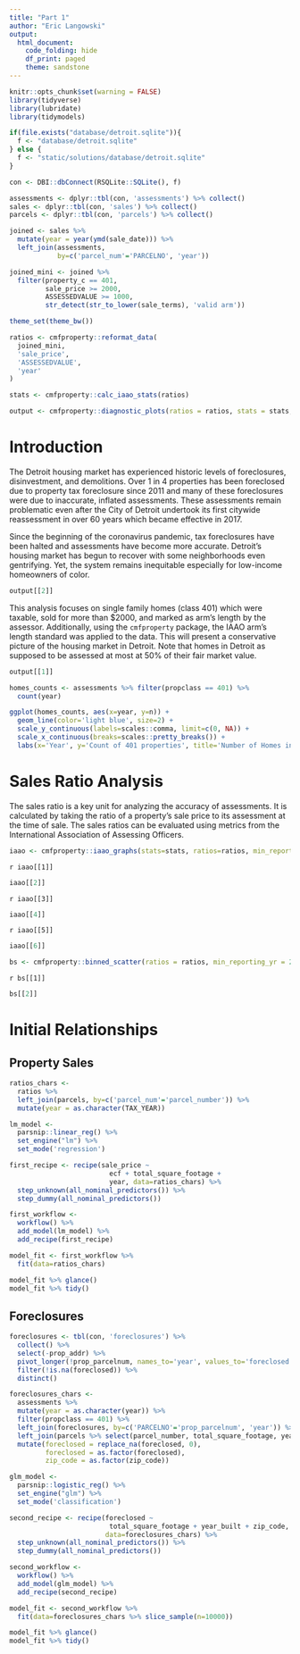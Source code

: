 ```yaml
---
title: "Part 1"
author: "Eric Langowski"
output: 
  html_document:
    code_folding: hide
    df_print: paged
    theme: sandstone
---
```


```r
knitr::opts_chunk$set(warning = FALSE)
library(tidyverse)
library(lubridate)
library(tidymodels)

if(file.exists("database/detroit.sqlite")){
  f <- "database/detroit.sqlite"
} else {
  f <- "static/solutions/database/detroit.sqlite"
}

con <- DBI::dbConnect(RSQLite::SQLite(), f)

assessments <- dplyr::tbl(con, 'assessments') %>% collect()
sales <- dplyr::tbl(con, 'sales') %>% collect()
parcels <- dplyr::tbl(con, 'parcels') %>% collect()

joined <- sales %>%
  mutate(year = year(ymd(sale_date))) %>%
  left_join(assessments, 
            by=c('parcel_num'='PARCELNO', 'year'))

joined_mini <- joined %>%
  filter(property_c == 401,
         sale_price >= 2000,
         ASSESSEDVALUE >= 1000,
         str_detect(str_to_lower(sale_terms), 'valid arm'))

theme_set(theme_bw())

ratios <- cmfproperty::reformat_data(
  joined_mini,
  'sale_price',
  'ASSESSEDVALUE',
  'year'
)

stats <- cmfproperty::calc_iaao_stats(ratios)

output <- cmfproperty::diagnostic_plots(ratios = ratios, stats = stats, min_reporting_yr =  2012, max_reporting_yr = 2019)
```

# Introduction

The Detroit housing market has experienced historic levels of foreclosures, disinvestment, and demolitions. Over 1 in 4 properties has been foreclosed due to property tax foreclosure since 2011 and many of these foreclosures were due to inaccurate, inflated assessments. These assessments remain problematic even after the City of Detroit undertook its first citywide reassessment in over 60 years which became effective in 2017.

Since the beginning of the coronavirus pandemic, tax foreclosures have been halted and assessments have become more accurate. Detroit's housing market has begun to recover with some neighborhoods even gentrifying. Yet, the system remains inequitable especially for low-income homeowners of color.

```r
output[[2]]
```

This analysis focuses on single family homes (class 401) which were taxable, sold for more than $2000, and marked as arm's length by the assessor. Additionally, using the `cmfproperty` package, the IAAO arm's length standard was applied to the data. This will present a conservative picture of the housing market in Detroit. Note that homes in Detroit as supposed to be assessed at most at 50% of their fair market value.

```r
output[[1]]
```


```r
homes_counts <- assessments %>% filter(propclass == 401) %>%
  count(year)

ggplot(homes_counts, aes(x=year, y=n)) +
  geom_line(color='light blue', size=2) +
  scale_y_continuous(labels=scales::comma, limit=c(0, NA)) +
  scale_x_continuous(breaks=scales::pretty_breaks()) +
  labs(x='Year', y='Count of 401 properties', title='Number of Homes in Detroit \nDecreased from 2011')
```

# Sales Ratio Analysis

The sales ratio is a key unit for analyzing the accuracy of assessments. It is calculated by taking the ratio of a property's sale price to its assessment at the time of sale. The sales ratios can be evaluated using metrics from the International Association of Assessing Officers.


```r
iaao <- cmfproperty::iaao_graphs(stats=stats, ratios=ratios, min_reporting_yr = 2012, max_reporting_yr = 2019, jurisdiction_name = 'Detroit')
```

`r iaao[[1]]`

```r
iaao[[2]]
```

`r iaao[[3]]`


```r
iaao[[4]]
```

`r iaao[[5]]`

```r
iaao[[6]]
```

```r
bs <- cmfproperty::binned_scatter(ratios = ratios, min_reporting_yr = 2012, max_reporting_yr = 2019, jurisdiction_name = 'Detroit')
```

`r bs[[1]]`

```r
bs[[2]]
```

# Initial Relationships

## Property Sales

```r
ratios_chars <- 
  ratios %>%
  left_join(parcels, by=c('parcel_num'='parcel_number')) %>%
  mutate(year = as.character(TAX_YEAR))

lm_model <-
  parsnip::linear_reg() %>%
  set_engine("lm") %>%
  set_mode('regression')

first_recipe <- recipe(sale_price ~
                         ecf + total_square_footage +
                         year, data=ratios_chars) %>%
  step_unknown(all_nominal_predictors()) %>%
  step_dummy(all_nominal_predictors())

first_workflow <-
  workflow() %>%
  add_model(lm_model) %>%
  add_recipe(first_recipe)

model_fit <- first_workflow %>%
  fit(data=ratios_chars)

model_fit %>% glance()
model_fit %>% tidy()
```

## Foreclosures

```r
foreclosures <- tbl(con, 'foreclosures') %>%
  collect() %>%
  select(-prop_addr) %>%
  pivot_longer(!prop_parcelnum, names_to='year', values_to='foreclosed') %>%
  filter(!is.na(foreclosed)) %>%
  distinct()

foreclosures_chars <- 
  assessments %>%
  mutate(year = as.character(year)) %>%
  filter(propclass == 401) %>%
  left_join(foreclosures, by=c('PARCELNO'='prop_parcelnum', 'year')) %>%
  left_join(parcels %>% select(parcel_number, total_square_footage, year_built, zip_code), by=c('PARCELNO'='parcel_number')) %>%
  mutate(foreclosed = replace_na(foreclosed, 0),
         foreclosed = as.factor(foreclosed),
         zip_code = as.factor(zip_code))

glm_model <-
  parsnip::logistic_reg() %>%
  set_engine("glm") %>%
  set_mode('classification')

second_recipe <- recipe(foreclosed ~
                         total_square_footage + year_built + zip_code,
                        data=foreclosures_chars) %>%
  step_unknown(all_nominal_predictors()) %>%
  step_dummy(all_nominal_predictors())

second_workflow <-
  workflow() %>%
  add_model(glm_model) %>%
  add_recipe(second_recipe)

model_fit <- second_workflow %>%
  fit(data=foreclosures_chars %>% slice_sample(n=10000))

model_fit %>% glance()
model_fit %>% tidy()
```

